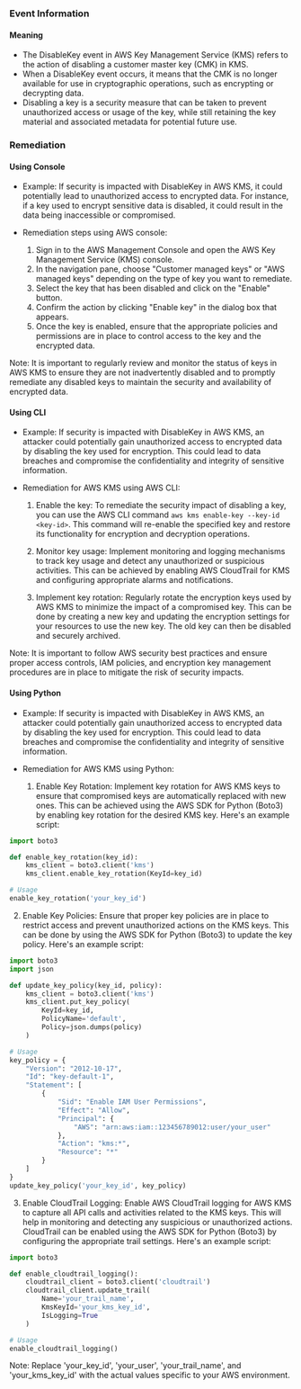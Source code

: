 
### Event Information

#### Meaning

- The DisableKey event in AWS Key Management Service (KMS) refers to the action of disabling a customer master key (CMK) in KMS.
- When a DisableKey event occurs, it means that the CMK is no longer available for use in cryptographic operations, such as encrypting or decrypting data.
- Disabling a key is a security measure that can be taken to prevent unauthorized access or usage of the key, while still retaining the key material and associated metadata for potential future use.

### Remediation

#### Using Console

- Example: If security is impacted with DisableKey in AWS KMS, it could potentially lead to unauthorized access to encrypted data. For instance, if a key used to encrypt sensitive data is disabled, it could result in the data being inaccessible or compromised.

- Remediation steps using AWS console:
  1. Sign in to the AWS Management Console and open the AWS Key Management Service (KMS) console.
  2. In the navigation pane, choose "Customer managed keys" or "AWS managed keys" depending on the type of key you want to remediate.
  3. Select the key that has been disabled and click on the "Enable" button.
  4. Confirm the action by clicking "Enable key" in the dialog box that appears.
  5. Once the key is enabled, ensure that the appropriate policies and permissions are in place to control access to the key and the encrypted data.

Note: It is important to regularly review and monitor the status of keys in AWS KMS to ensure they are not inadvertently disabled and to promptly remediate any disabled keys to maintain the security and availability of encrypted data.

#### Using CLI

- Example: If security is impacted with DisableKey in AWS KMS, an attacker could potentially gain unauthorized access to encrypted data by disabling the key used for encryption. This could lead to data breaches and compromise the confidentiality and integrity of sensitive information.

- Remediation for AWS KMS using AWS CLI:
  1. Enable the key: To remediate the security impact of disabling a key, you can use the AWS CLI command `aws kms enable-key --key-id <key-id>`. This command will re-enable the specified key and restore its functionality for encryption and decryption operations.

  2. Monitor key usage: Implement monitoring and logging mechanisms to track key usage and detect any unauthorized or suspicious activities. This can be achieved by enabling AWS CloudTrail for KMS and configuring appropriate alarms and notifications.

  3. Implement key rotation: Regularly rotate the encryption keys used by AWS KMS to minimize the impact of a compromised key. This can be done by creating a new key and updating the encryption settings for your resources to use the new key. The old key can then be disabled and securely archived.

Note: It is important to follow AWS security best practices and ensure proper access controls, IAM policies, and encryption key management procedures are in place to mitigate the risk of security impacts.

#### Using Python

- Example: If security is impacted with DisableKey in AWS KMS, an attacker could potentially gain unauthorized access to encrypted data by disabling the key used for encryption. This could lead to data breaches and compromise the confidentiality and integrity of sensitive information.

- Remediation for AWS KMS using Python:
  1. Enable Key Rotation: Implement key rotation for AWS KMS keys to ensure that compromised keys are automatically replaced with new ones. This can be achieved using the AWS SDK for Python (Boto3) by enabling key rotation for the desired KMS key. Here's an example script:

```python
import boto3

def enable_key_rotation(key_id):
    kms_client = boto3.client('kms')
    kms_client.enable_key_rotation(KeyId=key_id)

# Usage
enable_key_rotation('your_key_id')
```

  2. Enable Key Policies: Ensure that proper key policies are in place to restrict access and prevent unauthorized actions on the KMS keys. This can be done by using the AWS SDK for Python (Boto3) to update the key policy. Here's an example script:

```python
import boto3
import json

def update_key_policy(key_id, policy):
    kms_client = boto3.client('kms')
    kms_client.put_key_policy(
        KeyId=key_id,
        PolicyName='default',
        Policy=json.dumps(policy)
    )

# Usage
key_policy = {
    "Version": "2012-10-17",
    "Id": "key-default-1",
    "Statement": [
        {
            "Sid": "Enable IAM User Permissions",
            "Effect": "Allow",
            "Principal": {
                "AWS": "arn:aws:iam::123456789012:user/your_user"
            },
            "Action": "kms:*",
            "Resource": "*"
        }
    ]
}
update_key_policy('your_key_id', key_policy)
```

  3. Enable CloudTrail Logging: Enable AWS CloudTrail logging for AWS KMS to capture all API calls and activities related to the KMS keys. This will help in monitoring and detecting any suspicious or unauthorized actions. CloudTrail can be enabled using the AWS SDK for Python (Boto3) by configuring the appropriate trail settings. Here's an example script:

```python
import boto3

def enable_cloudtrail_logging():
    cloudtrail_client = boto3.client('cloudtrail')
    cloudtrail_client.update_trail(
        Name='your_trail_name',
        KmsKeyId='your_kms_key_id',
        IsLogging=True
    )

# Usage
enable_cloudtrail_logging()
```

Note: Replace 'your_key_id', 'your_user', 'your_trail_name', and 'your_kms_key_id' with the actual values specific to your AWS environment.

